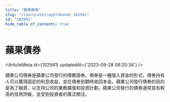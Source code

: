 ```yaml
---
title: "蘋果債券"
slug: "/learn/wiki/applebonds-102941"
id: "102941"
hide_table_of_contents: true
---
```



# 蘋果債券

<ArticleMeta id={102941} updatedAt={'2023-09-28 08:20:34'} />
<div className='border-solid border-b border-t-0 my-4 border-[var(--ifm-color-gray-300)]' />

蘋果公司債券是蘋果公司發行的債務證券。債券是一種借入資金的形式，債券持有人可以獲得固定的利息收益，並在債券到期時收回本金。蘋果公司發行債券的目的是為了融資，以支持公司的業務擴張和投資計劃。蘋果公司發行的債券通常具有較高的信用評級，並受到投資者的廣泛關注。
